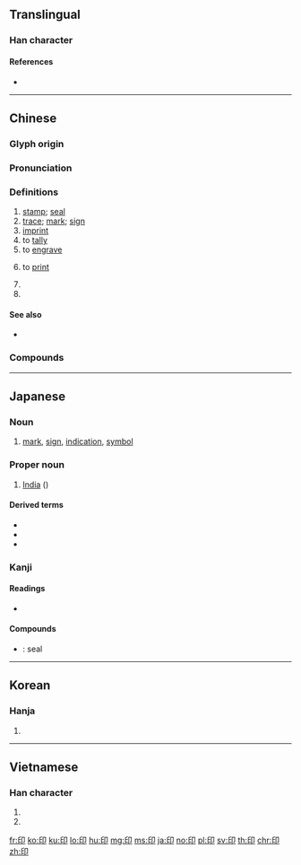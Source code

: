 {{character info/new}}
{{also|ер|EP|ep|èp}}
==Translingual==
{{stroke order|strokes=6}}

===Han character===
{{Han char|rn=26|rad=卩|as=04|sn=6|four=77720|canj=HPSL|ids=⿰𠀉卩}}

====References====
* {{Han ref|kx=0159.100|dkj=02848|dj=0363.160|hdz=10312.020|uh=5370|ud=21360|bh=A64C|bd=42572}}

----

==Chinese==
{{zh-forms}}

===Glyph origin===
{{Han etyl}}

===Pronunciation===
{{zh-pron
|m=yìn,er=y
|c=jan3,ngan3
|h=pfs=yin/yang
|h_note=yin - literary; yang - vernacular
|md=éng
|mn=ìn
|w=2in
|mc=y
|oc=y
|cat=n,v,pn
}}

===Definitions===
{{zh-hanzi}}

# [[stamp]]; [[seal]]
# [[trace]]; [[mark]]; [[sign]]
# [[imprint]]
# to [[tally]]
# to [[engrave]]
# {{lb|zh|computing}} to [[print]]
# {{zh-abbrev|印度|[[India]]}}
# {{zh-abbrev|印度尼西亞|[[Indonesia]]}}

====See also====
* {{zh-l|痕}}

===Compounds===
{{zh-der|印把子|印版|印本|印鼻|印材|印次|印第安人|印度|印度教|印度尼西亞|印發|印盒|印痕|印花|印記|印跡|印鑑|印尼|印泥|印鈕|印紐|印譜|印染|印色|印數|印刷|印台|印堂|印璽|印匣|印相|印相紙|印象|印信|印行|印油|印張|印章|印證|印製|印子|三法印|不准翻印|付印|佛印|佩印|免冠解印|凸版印刷|凹版印刷|刊印|列印|列印機|初印本|刷印|刻印|刻板印象|刻版印書|印串|印人傳|印像紙|印光大師|印刷品|印刷廠|印刷機|印刷術|印刷電路|印刷體|印加人|印加帝國|印加文明|印可|印合|印囊|印子錢|印床|印度半島|印度哲學|印度支那|印度河|印度法系|印度洋|印度綢|印度黃檀|印文|印曹|印板兒|印模|印檢|印歐民族|印歐語系|印池|印相箱|印石|印窠|印結|印綬|印纍綬若|印臺|印花布|印花稅|印花稅票|印表機|印規|印象主義|印象批評|印象派|印鋪|印鑑鑑定|印章學|印香|印魚|堂印|大手印|套印|套印版畫|子母印|孔版印刷|官印|封印|將印|小印|平版印刷|彩印|影印|影印本|影印機|心印|心心相印|快印|戳印|手印|打印|打印子|打印臺|打金印|打香印|抽印|拇印|拓印|拿印把兒|指印|捺印|掌印|排印|掛印懸牌|掛印而逃|搭印|摘印|摹印|擴印|放印子錢|木刻水印|木版印刷|朱印本|東印度|水印|沖印|油印|油印機|治印|法印|洗印|漢印|烙印|烙鐵印兒|無印良品|爪印|牌印|牙印子|璽印文字|用印|疊印|盜印|監印|相印|相印法|石印|石印本|石版印刷|私印|穿帶印|立體印刷|符印|納土獻印|結印|絹印|編印|縮印|翻印|脣印|腳印|膠印|膠版印刷|芙蓉月印|花押印|蓋印|血印|複印|複印品|複印機|西印度|試印券|轉印|轉印紙|重印|金印|金印如斗|鉛印|銅印|鋼印|鑑藏印|鑑賞印|開印|雕版印刷|面月印記|飛鴻印雪|香印|鵲印}}

----

==Japanese==

===Noun===
{{ja-noun|しるし}}

# [[mark]], [[sign]], [[indication]], [[symbol]]

===Proper noun===
{{ja-pos|いん|proper}}

# [[India]] ({{ja-l|印度}})

====Derived terms====
* {{ja-r|印パ|いんパ}}
* {{ja-r|中印|ちゅういん}}
* {{ja-r|日印|にち.いん}}

===Kanji===
{{ja-kanji|grade=4|rs=卩04}}

====Readings====
* {{ja-readings|goon=[[いん]] (in)|kanon=[[いん]] (in)|kun=[[しるし]] (shirushi)}}

====Compounds====
{{top2}}
* {{ja-r|封印|ふういん}}: seal
{{mid2}}
{{bottom}}

----

==Korean==

===Hanja===
{{ko-hanja|hangeul=인|mr=in}}

# {{defn|lang=ko|sort=卩04}}

----

==Vietnamese==

===Han character===
{{vi-hantu|[[ấn]], [[in]], [[ắng]]|rs=卩04}}

# {{han tu form of|ấn|to [[press]]}}
# {{han tu form of|in|to [[print]]}}

[[fr:印]]
[[ko:印]]
[[ku:印]]
[[lo:印]]
[[hu:印]]
[[mg:印]]
[[ms:印]]
[[ja:印]]
[[no:印]]
[[pl:印]]
[[sv:印]]
[[th:印]]
[[chr:印]]
[[zh:印]]